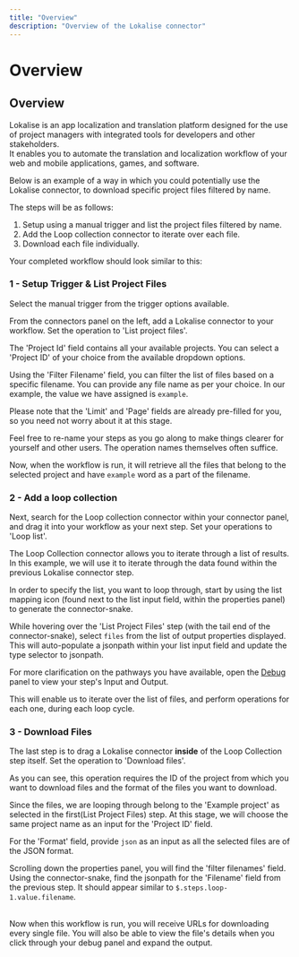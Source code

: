 ```yaml
---
title: "Overview"
description: "Overview of the Lokalise connector"
---
```


# Overview

## Overview

Lokalise is an app localization and translation platform designed for the use of project managers with integrated tools for developers and other stakeholders.<br/>It enables you to automate the translation and localization workflow of your web and mobile applications, games, and software.

Below is an example of a way in which you could potentially use the Lokalise connector, to download specific project files filtered by name.

The steps will be as follows:

1. Setup using a manual trigger and list the project files filtered by name.
2. Add the Loop collection connector to iterate over each file.
3. Download each file individually.

Your completed workflow should look similar to this:

### 1 - Setup Trigger & List Project Files

Select the manual trigger from the trigger options available.

From the connectors panel on the left, add a Lokalise connector to your workflow. Set the operation to 'List project files'.

The 'Project Id' field contains all your available projects. You can select a 'Project ID' of your choice from the available dropdown options.

Using the 'Filter Filename' field, you can filter the list of files based on a specific filename. You can provide any file name as per your choice. In our example, the value we have assigned is `example`.

Please note that the 'Limit' and 'Page' fields are already pre-filled for you, so you need not worry about it at this stage.

Feel free to re-name your steps as you go along to make things clearer for yourself and other users. The operation names themselves often suffice.

Now, when the workflow is run, it will retrieve all the files that belong to the selected project and have `example` word as a part of the filename.

### 2 - Add a loop collection

Next, search for the Loop collection connector within your connector panel, and drag it into your workflow as your next step. Set your operations to 'Loop list'.

The Loop Collection connector allows you to iterate through a list of results. In this example, we will use it to iterate through the data found within the previous Lokalise connector step.

In order to specify the list, you want to loop through, start by using the list mapping icon (found next to the list input field, within the properties panel) to generate the connector-snake.

While hovering over the 'List Project Files' step (with the tail end of the connector-snake), select `files` from the list of output properties displayed. This will auto-populate a jsonpath within your list input field and update the type selector to jsonpath.

For more clarification on the pathways you have available, open the [Debug](/platform/troubleshooting/logs-and-debugging/) panel to view your step's Input and Output.

This will enable us to iterate over the list of files, and perform operations for each one, during each loop cycle.

### 3 - Download Files

The last step is to drag a Lokalise connector **inside** of the Loop Collection step itself. Set the operation to 'Download files'.

As you can see, this operation requires the ID of the project from which you want to download files and the format of the files you want to download.

Since the files, we are looping through belong to the 'Example project' as selected in the first(List Project Files) step. At this stage, we will choose the same project name as an input for the 'Project ID' field.

For the 'Format' field, provide `json` as an input as all the selected files are of the JSON format.

Scrolling down the properties panel, you will find the 'filter filenames' field. Using the connector-snake, find the jsonpath for the 'Filename' field from the previous step. It should appear similar to `$.steps.loop-1.value.filename`.

<br/>Now when this workflow is run, you will receive URLs for downloading every single file. You will also be able to view the file's details when you click through your debug panel and expand the output.
